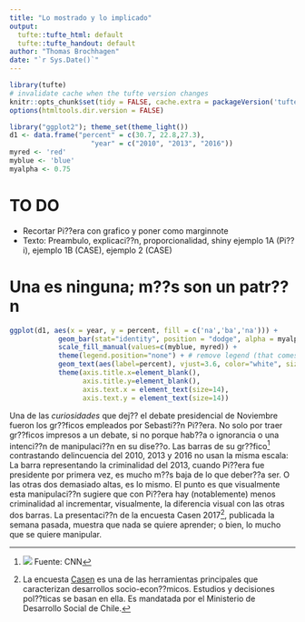 ```yaml
---
title: "Lo mostrado y lo implicado"
output:
  tufte::tufte_html: default
  tufte::tufte_handout: default
author: "Thomas Brochhagen"
date: "`r Sys.Date()`"
---
```

```r
library(tufte)
# invalidate cache when the tufte version changes
knitr::opts_chunk$set(tidy = FALSE, cache.extra = packageVersion('tufte'))
options(htmltools.dir.version = FALSE)
```

```r
library("ggplot2"); theme_set(theme_light())
d1 <- data.frame("percent" = c(30.7, 22.8,27.3),
                    "year" = c("2010", "2013", "2016"))
myred <- 'red'
myblue <- 'blue'
myalpha <- 0.75
```


# TO DO
* Recortar Pi??era con grafico y poner como marginnote
* Texto: Preambulo, explicaci??n, proporcionalidad, shiny ejemplo 1A (Pi??i), ejemplo 1B (CASE), ejemplo 2 (CASE)

# Una es ninguna; m??s son un patr??n

```r
ggplot(d1, aes(x = year, y = percent, fill = c('na','ba','na'))) +
            geom_bar(stat="identity", position = "dodge", alpha = myalpha) +
            scale_fill_manual(values=c(myblue, myred)) +
            theme(legend.position="none") + # remove legend (that comes from dummy categories)
            geom_text(aes(label=percent), vjust=3.6, color="white", size=8) +
            theme(axis.title.x=element_blank(),
                  axis.title.y=element_blank(),
                  axis.text.x = element_text(size=14),
                  axis.text.y = element_text(size=14))
```

Una de las *curiosidades* que dej?? el debate presidencial de Noviembre fueron los gr??ficos empleados por Sebasti??n Pi??era. No solo por traer gr??ficos impresos a un debate, si no porque hab??a o ignorancia o una intenci??n de manipulaci??n en su dise??o. Las barras de su gr??fico^[![](data/small-pin.png) Fuente: CNN] contrastando delincuencia del 2010, 2013 y 2016 no usan la misma escala: La barra representando la criminalidad del 2013, cuando Pi??era fue presidente por primera vez, es mucho m??s baja de lo que deber??a ser. O las otras dos demasiado altas, es lo mismo. El punto es que visualmente esta manipulaci??n sugiere que con Pi??era hay (notablemente) menos criminalidad al incrementar, visualmente, la diferencia visual con las otras dos barras. La presentaci??n de la encuesta Casen 2017^[La encuesta [Casen](http://observatorio.ministeriodesarrollosocial.gob.cl) es una de las herramientas principales que caracterizan desarrollos socio-econ??micos. Estudios y decisiones pol??ticas se basan en ella. Es mandatada por el Ministerio de Desarrollo Social de Chile.], publicada la semana pasada, muestra que nada se quiere aprender; o bien, lo mucho que se quiere manipular. 

